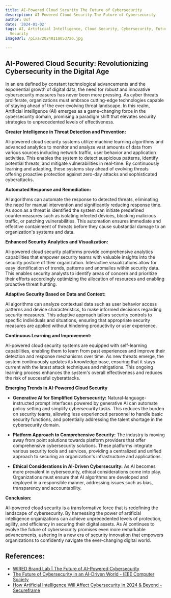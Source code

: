 ```yaml
---
title: AI-Powered Cloud Security The Future of Cybersecurity
description: AI-Powered Cloud Security The Future of Cybersecurity
author: Usf
date: '2024-01-02'
tags: AI, Artificial Intelligence, Cloud Security, Cybersecurity, Future of Cybersecurity,
  Security
imageUrl: /pixa/20240118053726.jpg

---
```

## **AI-Powered Cloud Security: Revolutionizing Cybersecurity in  the Digital Age**

In an era defined by constant technological advancements and the  exponential growth of digital data, the need for robust and innovative cybersecurity measures has never been more pressing.  As cyber threats proliferate, organizations  must embrace  cutting-edge technologies capable of staying  ahead of the ever-evolving threat landscape. In this  realm, Artificial intelligence (AI) emerges  as a game-changing force in the cybersecurity domain, promising a  paradigm shift that elevates security strategies to unprecedented levels of effectiveness.

**Greater Intelligence  in  Threat Detection and Prevention:**

AI-powered cloud security systems utilize machine learning algorithms and advanced analytics to monitor and analyze vast amounts of data from various  sources including network traffic, user behavior and application activities. This enables the system to detect suspicious patterns, identify potential threats,  and mitigate vulnerabilities in  real-time. By continuously learning and adapting, these systems stay ahead of evolving  threats offering proactive protection against zero-day attacks and sophisticated  cyberattacks.

**Automated Response and Remediation:**

AI algorithms can automate the response to detected threats, eliminating the  need for manual  intervention and significantly reducing response time. As soon as  a threat is identified the system can initiate predefined countermeasures such as isolating infected  devices, blocking malicious traffic, or  patching vulnerabilities. This automation ensures immediate and effective containment of threats before they cause substantial damage to an organization's systems and data.

**Enhanced Security Analytics and Visualization:**

AI-powered cloud  security platforms provide comprehensive analytics capabilities that empower security teams with valuable insights into the security posture of their organization. Interactive visualizations allow for easy identification of trends,  patterns and  anomalies within security data. This enables security analysts to identify areas of concern and prioritize their efforts accordingly optimizing the allocation of resources and enabling  proactive threat hunting.

**Adaptive Security Based on Data and Context:**

AI algorithms  can analyze contextual data  such  as user behavior  access patterns and device characteristics, to make informed decisions regarding security measures. This adaptive  approach tailors security controls to specific  individuals and situations, ensuring that appropriate security measures are applied without  hindering productivity  or user experience.

**Continuous  Learning and Improvement:**

AI-powered cloud  security systems are equipped with self-learning capabilities, enabling them to learn  from past experiences and improve their  detection and response mechanisms  over  time. As new threats emerge, the system continuously updates  its knowledge base, ensuring that it stays current with the latest attack techniques and mitigations. This  ongoing learning process  enhances the system's overall effectiveness and reduces the risk  of successful cyberattacks.

**Emerging Trends in AI-Powered Cloud Security**

*  **Generative AI for Simplified Cybersecurity:** Natural-language-instructed prompt interfaces powered by generative AI  can automate policy setting and simplify cybersecurity tasks. This reduces the burden on  security teams, allowing less experienced personnel to handle basic security functions, and potentially addressing the  talent shortage in the cybersecurity domain.

* **Platform Approach to Comprehensive Security:** The industry is moving away from point solutions towards platform providers that offer comprehensive cybersecurity solutions. These platforms integrate various security tools  and services, providing  a centralized  and unified  approach to securing an organization's  infrastructure and applications.

* **Ethical  Considerations in AI-Driven Cybersecurity:** As AI becomes more prevalent in cybersecurity, ethical considerations come into play. Organizations must ensure that  AI algorithms are developed and deployed in a responsible manner, addressing issues such as bias, transparency and accountability.

**Conclusion:**

AI-powered cloud security is a transformative force that is redefining the landscape of cybersecurity. By harnessing the power of artificial intelligence organizations can achieve unprecedented levels of protection, agility,  and efficiency in securing their digital assets. As AI continues to evolve the future of cybersecurity promises even more remarkable advancements, ushering in a new era of security innovation that empowers organizations  to confidently navigate  the ever-changing  digital  world.

## References:
- [WIRED Brand Lab | The Future of AI-Powered Cybersecurity](https://www.wired.com/sponsored/story/the-future-of-ai-powered-cybersecurity/)
- [The Future of Cybersecurity in an AI-Driven World - IEEE Computer Society](https://www.computer.org/publications/tech-news/trends/cybersecurity-in-an-ai-driven-world/)
- [How Artificial Intelligence Will Affect Cybersecurity in 2024 & Beyond - Secureframe](https://secureframe.com/blog/how-will-ai-affect-cybersecurity)
